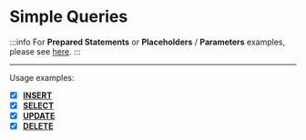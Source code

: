 # Simple Queries

:::info
For **Prepared Statements** or **Placeholders** / **Parameters** examples, please see [here](/docs/examples/queries/prepared-statements).
:::

---

Usage examples:

- [x] [**INSERT**](/docs/examples/queries/simple-queries/insert)
- [x] [**SELECT**](/docs/examples/queries/simple-queries/select)
- [x] [**UPDATE**](/docs/examples/queries/simple-queries/update)
- [x] [**DELETE**](/docs/examples/queries/simple-queries/delete)
